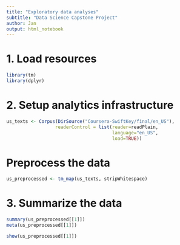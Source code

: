 ```yaml
---
title: "Exploratory data analyses"
subtitle: "Data Science Capstone Project"
author: Jan
output: html_notebook
---
```


# 1. Load resources

```r
library(tm)
library(dplyr)
```

# 2. Setup analytics infrastructure
```r
us_texts <- Corpus(DirSource("Coursera-SwiftKey/final/en_US"),
                  readerControl = list(reader=readPlain,
                                       language="en_US",
                                       load=TRUE))
```

# Preprocess the data
```r
us_preprocessed <- tm_map(us_texts, stripWhitespace)
```


# 3. Summarize the data
```r
summary(us_preprocessed[[1]])
meta(us_preprocessed[[1]])
```

```r
show(us_preprocessed[[1]])
```

